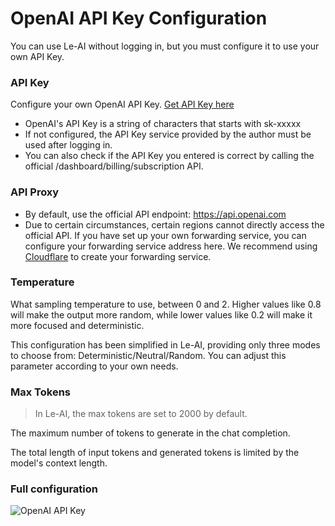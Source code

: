 # OpenAI API Key Configuration

You can use Le-AI without logging in, but you must configure it to use your own API Key.

### API Key

Configure your own OpenAI API Key. [Get API Key here](https://platform.openai.com/account/api-keys)

- OpenAI's API Key is a string of characters that starts with sk-xxxxx
- If not configured, the API Key service provided by the author must be used after logging in.
- You can also check if the API Key you entered is correct by calling the official /dashboard/billing/subscription API.

### API Proxy

- By default, use the official API endpoint: https://api.openai.com
- Due to certain circumstances, certain regions cannot directly access the official API. If you have set up your own forwarding service, you can configure your forwarding service address here. We recommend using [Cloudflare](https://www.cloudflare.com/) to create your forwarding service.

### Temperature

What sampling temperature to use, between 0 and 2. Higher values like 0.8 will make the output more random, while lower values like 0.2 will make it more focused and deterministic.

This configuration has been simplified in Le-AI, providing only three modes to choose from: Deterministic/Neutral/Random. You can adjust this parameter according to your own needs.

### Max Tokens

> In Le-AI, the max tokens are set to 2000 by default.

The maximum number of tokens to generate in the chat completion.

The total length of input tokens and generated tokens is limited by the model's context length.

### Full configuration

![OpenAI API Key](/api-key-configure/open-ai/configure.png)
